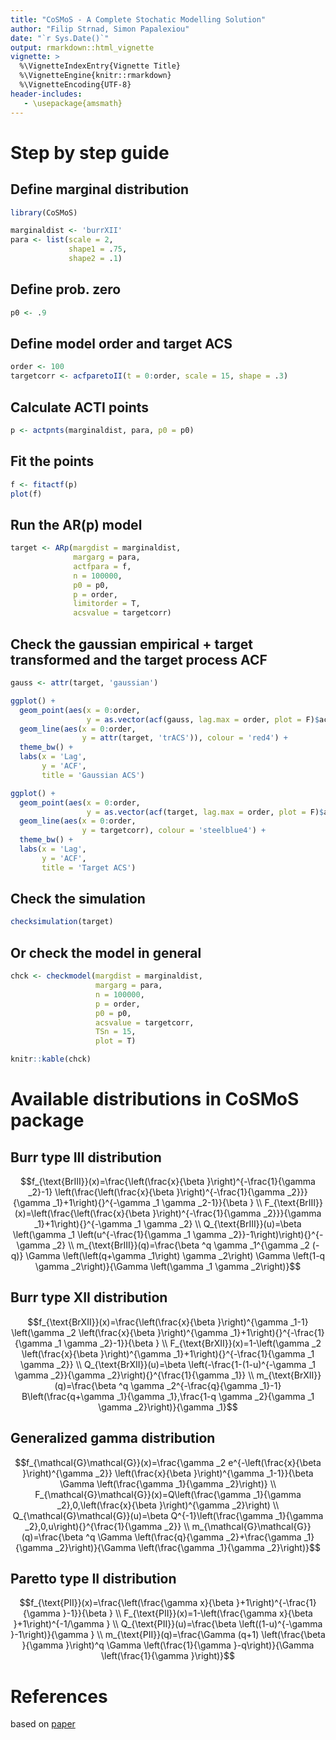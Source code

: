 ```yaml
---
title: "CoSMoS - A Complete Stochatic Modelling Solution"
author: "Filip Strnad, Simon Papalexiou"
date: "`r Sys.Date()`"
output: rmarkdown::html_vignette
vignette: >
  %\VignetteIndexEntry{Vignette Title}
  %\VignetteEngine{knitr::rmarkdown}
  %\VignetteEncoding{UTF-8}
header-includes:
   - \usepackage{amsmath}
---
```


# Step by step guide
## Define marginal distribution
```r
library(CoSMoS)

marginaldist <- 'burrXII'
para <- list(scale = 2,
             shape1 = .75,
             shape2 = .1)
```

## Define prob. zero
```r
p0 <- .9
```

## Define model order and target ACS
```r
order <- 100
targetcorr <- acfparetoII(t = 0:order, scale = 15, shape = .3)
```

## Calculate ACTI points
```r
p <- actpnts(marginaldist, para, p0 = p0)
```

## Fit the points
```r
f <- fitactf(p)
plot(f)
```

## Run the AR(p) model
```r
target <- ARp(margdist = marginaldist,
              margarg = para,
              actfpara = f,
              n = 100000,
              p0 = p0,
              p = order,
              limitorder = T,
              acsvalue = targetcorr)
```

## Check the gaussian empirical + target transformed and the target process ACF
```r
gauss <- attr(target, 'gaussian')

ggplot() +
  geom_point(aes(x = 0:order,
                 y = as.vector(acf(gauss, lag.max = order, plot = F)$acf)), colour = 'red2', alpha = .2) +
  geom_line(aes(x = 0:order,
                y = attr(target, 'trACS')), colour = 'red4') +
  theme_bw() +
  labs(x = 'Lag',
       y = 'ACF',
       title = 'Gaussian ACS')

ggplot() +
  geom_point(aes(x = 0:order,
                 y = as.vector(acf(target, lag.max = order, plot = F)$acf)), colour = 'steelblue2', alpha = .2) +
  geom_line(aes(x = 0:order,
                y = targetcorr), colour = 'steelblue4') +
  theme_bw() +
  labs(x = 'Lag',
       y = 'ACF',
       title = 'Target ACS')
```

## Check the simulation
```r
checksimulation(target)
```

## Or check the model in general
```r
chck <- checkmodel(margdist = marginaldist,
                   margarg = para,
                   n = 100000,
                   p = order,
                   p0 = p0,
                   acsvalue = targetcorr,
                   TSn = 15,
                   plot = T)

knitr::kable(chck)
```

# Available distributions in CoSMoS package
## Burr type III distribution
$$f_{\text{BrIII}}(x)=\frac{\left(\frac{x}{\beta }\right)^{-\frac{1}{\gamma _2}-1} \left(\frac{\left(\frac{x}{\beta }\right)^{-\frac{1}{\gamma _2}}}{\gamma _1}+1\right){}^{-\gamma _1 \gamma _2-1}}{\beta } \\ F_{\text{BrIII}}(x)=\left(\frac{\left(\frac{x}{\beta }\right)^{-\frac{1}{\gamma _2}}}{\gamma _1}+1\right){}^{-\gamma _1 \gamma _2} \\ Q_{\text{BrIII}}(u)=\beta  \left(\gamma _1 \left(u^{-\frac{1}{\gamma _1 \gamma _2}}-1\right)\right){}^{-\gamma _2} \\
m_{\text{BrIII}}(q)=\frac{\beta ^q \gamma _1^{\gamma _2 (-q)} \Gamma \left(\left(q+\gamma _1\right) \gamma _2\right) \Gamma \left(1-q \gamma _2\right)}{\Gamma \left(\gamma _1 \gamma _2\right)}$$

## Burr type XII distribution
$$f_{\text{BrXII}}(x)=\frac{\left(\frac{x}{\beta }\right)^{\gamma _1-1} \left(\gamma _2 \left(\frac{x}{\beta }\right)^{\gamma _1}+1\right){}^{-\frac{1}{\gamma _1 \gamma _2}-1}}{\beta } \\
F_{\text{BrXII}}(x)=1-\left(\gamma _2 \left(\frac{x}{\beta }\right)^{\gamma _1}+1\right){}^{-\frac{1}{\gamma _1 \gamma _2}} \\ 
Q_{\text{BrXII}}(u)=\beta  \left(-\frac{1-(1-u)^{-\gamma _1 \gamma _2}}{\gamma _2}\right){}^{\frac{1}{\gamma _1}} \\
m_{\text{BrXII}}(q)=\frac{\beta ^q \gamma _2^{-\frac{q}{\gamma _1}-1} B\left(\frac{q+\gamma _1}{\gamma _1},\frac{1-q \gamma _2}{\gamma _1 \gamma _2}\right)}{\gamma _1}$$


## Generalized gamma distribution
$$f_{\mathcal{G}\mathcal{G}}(x)=\frac{\gamma _2 e^{-\left(\frac{x}{\beta }\right)^{\gamma _2}} \left(\frac{x}{\beta }\right)^{\gamma _1-1}}{\beta  \Gamma \left(\frac{\gamma _1}{\gamma _2}\right)} \\
F_{\mathcal{G}\mathcal{G}}(x)=Q\left(\frac{\gamma _1}{\gamma _2},0,\left(\frac{x}{\beta }\right)^{\gamma _2}\right) \\ 
Q_{\mathcal{G}\mathcal{G}}(u)=\beta  Q^{-1}\left(\frac{\gamma _1}{\gamma _2},0,u\right){}^{\frac{1}{\gamma _2}} \\ 
m_{\mathcal{G}\mathcal{G}}(q)=\frac{\beta ^q \Gamma \left(\frac{q}{\gamma _2}+\frac{\gamma _1}{\gamma _2}\right)}{\Gamma \left(\frac{\gamma _1}{\gamma _2}\right)}$$

## Paretto type II distribution
$$f_{\text{PII}}(x)=\frac{\left(\frac{\gamma  x}{\beta }+1\right)^{-\frac{1}{\gamma }-1}}{\beta } \\
F_{\text{PII}}(x)=1-\left(\frac{\gamma  x}{\beta }+1\right)^{-1/\gamma } \\
Q_{\text{PII}}(u)=\frac{\beta  \left((1-u)^{-\gamma }-1\right)}{\gamma } \\
m_{\text{PII}}(q)=\frac{\Gamma (q+1) \left(\frac{\beta }{\gamma }\right)^q \Gamma \left(\frac{1}{\gamma }-q\right)}{\Gamma \left(\frac{1}{\gamma }\right)}$$

# References

based on [paper](https://www.sciencedirect.com/science/article/pii/S0309170817309892?via%3Dihub)
